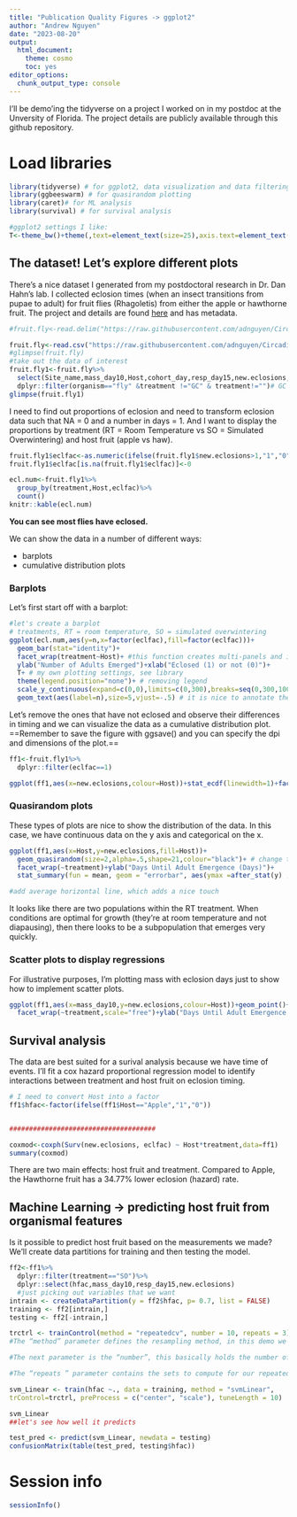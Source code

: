 ```yaml
---
title: "Publication Quality Figures -> ggplot2"
author: "Andrew Nguyen"
date: "2023-08-20"
output: 
  html_document: 
    theme: cosmo
    toc: yes
editor_options: 
  chunk_output_type: console
---
```


I'll be demo'ing the tidyverse on a project I worked on in my postdoc at the Unversity of Florida. The project details are publicly available through this github repository. 


# Load libraries 

```r
library(tidyverse) # for ggplot2, data visualization and data filtering with dplyr 
library(ggbeeswarm) # for quasirandom plotting
library(caret)# for ML analysis
library(survival) # for survival analysis

#ggplot2 settings I like: 
T<-theme_bw()+theme(,text=element_text(size=25),axis.text=element_text(size=18), panel.grid.major=element_blank(), panel.grid.minor.x = element_blank(), panel.grid = element_blank(), legend.key = element_blank(),axis.title.y=element_text(margin=margin(t=0,r=15,b=0,l=0)),axis.title.x=element_text(margin=margin(t=15,r=,b=0,l=0)))#+ theme(legend.position="none")
```

## The dataset! Let's explore different plots

There's a nice dataset I generated from my postdoctoral research in Dr. Dan Hahn's lab. I collected eclosion times (when an insect transitions from pupae to adult) for fruit flies (Rhagoletis) from either the apple or hawthorne fruit. The project and details are found [here](https://github.com/adnguyen/Circadian_rhythm_runs_seasonal_timing) and has metadata. 

```r
#fruit.fly<-read.delim("https://raw.githubusercontent.com/adnguyen/Circadian_rhythm_runs_seasonal_timing/master/Data/2018-08-14_master_data_slice.csv")

fruit.fly<-read.csv("https://raw.githubusercontent.com/adnguyen/Circadian_rhythm_runs_seasonal_timing/master/Scripts_analyses/05_master_dataset_eclosions_IDs.csv")
#glimpse(fruit.fly)
#take out the data of interest
fruit.fly1<-fruit.fly%>%
  select(Site_name,mass_day10,Host,cohort_day,resp_day15,new.eclosions,organism,treatment)%>%
  dplyr::filter(organism=="fly" &treatment !="GC" & treatment!="")# GC = genetic controls, those were saved for genomic analyses and we're just focusing on eclosion of flies (not the parasites)
glimpse(fruit.fly1)
```





I need to find out proportions of eclosion and need to transform eclosion data such that NA = 0 and a number in days = 1. And I want to display the proportions by treatment (RT = Room Temperature vs SO = Simulated Overwintering) and host fruit (apple vs haw). 

```r


fruit.fly1$eclfac<-as.numeric(ifelse(fruit.fly1$new.eclosions>1,"1","0"))
fruit.fly1$eclfac[is.na(fruit.fly1$eclfac)]<-0

ecl.num<-fruit.fly1%>%
  group_by(treatment,Host,eclfac)%>%
  count()
knitr::kable(ecl.num)

```

**You can see most flies have eclosed.**



We can show the data in a number of different ways:     

* barplots    
* cumulative distribution plots   


### Barplots   

Let's first start off with a barplot:

```r

#let's create a barplot 
# treatments, RT = room temperature, SO = simulated overwintering 
ggplot(ecl.num,aes(y=n,x=factor(eclfac),fill=factor(eclfac)))+
  geom_bar(stat="identity")+
  facet_wrap(treatment~Host)+ #this function creates multi-panels and is super handy at conveying complex datasets with multiple treatments /categorical variables
  ylab("Number of Adults Emerged")+xlab("Eclosed (1) or not (0)")+
  T+ # my own plotting settings, see library
  theme(legend.position="none")+ # removing legend
  scale_y_continuous(expand=c(0,0),limits=c(0,300),breaks=seq(0,300,100),labels=seq(0,300,100))+ # makes sure the y-axis starts at 0, this is something I always use when making barplots with ggplot2
  geom_text(aes(label=n),size=5,vjust=-.5) # it is nice to annotate the bars to help the eyes interpret them
```

Let's remove the ones that have not eclosed and observe their differences in timing and we can visualize the data as a cumulative distribution plot. 
==Remember to save the figure with ggsave() and you can specify the dpi and dimensions of the plot.== 


```r
ff1<-fruit.fly1%>%
  dplyr::filter(eclfac==1)

ggplot(ff1,aes(x=new.eclosions,colour=Host))+stat_ecdf(linewidth=1)+facet_wrap(~treatment)+T+scale_x_continuous(limits=c(0,300),labels=seq(0,300,100),breaks=seq(0,300,100))+xlab("Days Until Adult Emergence (Days)")+ylab("ECDF")

```


### Quasirandom plots 

These types of plots are nice to show the distribution of the data. In this case, we have continuous data on the y axis and categorical on the x. 
```r

ggplot(ff1,aes(x=Host,y=new.eclosions,fill=Host))+
  geom_quasirandom(size=2,alpha=.5,shape=21,colour="black")+ # change the points so that there is a black outline and color is filled in by host
  facet_wrap(~treatment)+ylab("Days Until Adult Emergence (Days)")+
  stat_summary(fun = mean, geom = "errorbar", aes(ymax =after_stat(y) , ymin = after_stat(y)),width = .75,lwd=1,colour="black")+T+ theme(legend.position="none")

#add average horizontal line, which adds a nice touch

```

It looks like there are two populations within the RT treatment. When conditions are optimal for growth (they're at room temperature and not diapausing), then there looks to be a subpopulation that emerges very quickly. 


### Scatter plots to display regressions

For illustrative purposes, I'm plotting mass with eclosion days just to show how to implement scatter plots. 

```r
ggplot(ff1,aes(x=mass_day10,y=new.eclosions,colour=Host))+geom_point()+stat_smooth(method="lm")+#fits regression lines with standard errors and takes into account the Host when colour is specified
  facet_wrap(~treatment,scale="free")+ylab("Days Until Adult Emergence (days)")+xlab("Mass (mgs)")+T

```

## Survival analysis

The data are best suited for a surival analysis because we have time of events. I'll fit a cox hazard proportional regression model to identify interactions between treatment and host fruit on eclosion timing. 

```r
# I need to convert Host into a factor
ff1$hfac<-factor(ifelse(ff1$Host=="Apple","1","0"))


#####################################

coxmod<-coxph(Surv(new.eclosions, eclfac) ~ Host*treatment,data=ff1)
summary(coxmod)
```

There are two main effects: host fruit and treatment. Compared to Apple, the Hawthorne fruit has a 34.77% lower eclosion (hazard) rate. 

## Machine Learning -> predicting host fruit from organismal features

Is it possible to predict host fruit based on the measurements we made? We'll create data partitions for training and then testing the model. 

```r
ff2<-ff1%>%
  dplyr::filter(treatment=="SO")%>%
  dplyr::select(hfac,mass_day10,resp_day15,new.eclosions)
  #just picking out variables that we want 
intrain <- createDataPartition(y = ff2$hfac, p= 0.7, list = FALSE)
training <- ff2[intrain,]
testing <- ff2[-intrain,]

trctrl <- trainControl(method = "repeatedcv", number = 10, repeats = 3)
#The “method” parameter defines the resampling method, in this demo we’ll be using the repeatedcv or the repeated cross-validation method.

#The next parameter is the “number”, this basically holds the number of resampling iterations.

#The “repeats ” parameter contains the sets to compute for our repeated cross-validation. We are using setting number =10 and repeats =

svm_Linear <- train(hfac ~., data = training, method = "svmLinear",
trControl=trctrl, preProcess = c("center", "scale"), tuneLength = 10)

svm_Linear
##let's see how well it predicts

test_pred <- predict(svm_Linear, newdata = testing)
confusionMatrix(table(test_pred, testing$hfac))
```


# Session info

```r
sessionInfo()
```
